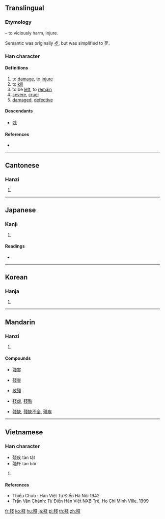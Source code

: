 {{also|残}}
==Translingual==
{{ja-forms|[[残]]|[[残]]|殘}}

===Etymology===
{{Han compound|歹|t1=vicious, bones|戔|ls=psc|c1=s|c2=p}} – to viciously harm, injure.

Semantic was originally [[歺]], but was simplified to 歹.

===Han character===
{{Han char|rn=78|rad=歹|as=08|sn=12|four=13253|canj=MNII}}

====Definitions====
# to [[damage]], to [[injure]]
# to [[kill]]
# to be [[left]], to [[remain]]
# [[severe]], [[cruel]]
# [[damaged]], [[defective]]

====Descendants====
* [[残]]

====References====
* {{Han ref|kx=0581.370|dkj=16506|dj=0974.060|hdz=21389.040|uh=6B98|ud=27544|bh=B4DD|bd=46301}}

----

==Cantonese==

===Hanzi===
{{yue-hanzi|jyut=[[caan4]], [[caan1]]|y=chaan4, chaan1|sim=残}}

# {{defn|lang=yue|sort=歹08}}

----

==Japanese==

===Kanji===
{{ja-kanji|grade=|rs=歹08}}

# {{defn|lang=ja|sort=歹08}}

====Readings====
* {{ja-readings|goon=[[ざん]] (zan)|kanon=[[さん]] (san)|kun=[[のこる]] (nokoru), [[のこす]] (nokosu), [[そこなう]] (sokonau), [[ひどい]] (hidoi), [[むごい]] (mugoi)}}

----

==Korean==

===Hanja===
{{ko-hanja|hangeul=[[잔]]|eumhun=|rv=jan|mr=chan|y=can}}

# {{defn|lang=ko|sort=歹08}}

----

==Mandarin==

===Hanzi===
{{cmn-hanzi|sim=残|pin=[[cán]] ([[can2]])|wg=ts'an<sup>2</sup>}}

# {{defn|lang=cmn|sort=歹08}}

====Compounds====
* {{sense|to damage}} [[殘害]]
* {{sense|to kill}} [[殘害]]
* {{sense|to remain}} [[敗殘]]
* {{sense|severe}} [[殘虐]], [[殘酷]]
* {{sense|defective}} [[殘缺]], [[殘缺不全]], [[殘疾]]

----

==Vietnamese==

===Han character===
{{vi-hantu|[[tàn]]|rs=歹08}}
* 殘疾 tàn tật
* 殘杯 tàn bôi

# {{defn|lang=vi|sort=歹08}}

====References====
* Thiều Chửu : Hán Việt Tự Điển Hà Nội 1942
* Trần Văn Chánh: Từ Điển Hán Việt NXB Trẻ, Ho Chi Minh Ville, 1999

[[fr:殘]]
[[ko:殘]]
[[hu:殘]]
[[ja:殘]]
[[pl:殘]]
[[th:殘]]
[[zh:殘]]